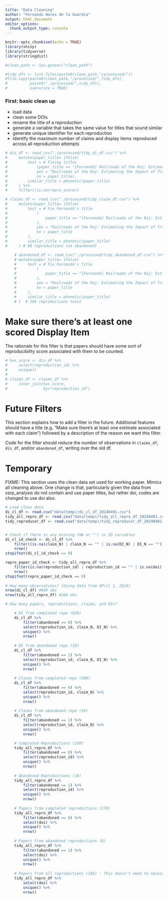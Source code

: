 ```yaml
---
title: "Data Cleaning"
author: "Fernando Hoces de la Guardia"
output: html_document
editor_options: 
  chunk_output_type: console
---
```


```r
knitr::opts_chunk$set(echo = TRUE)
library(shiny)
library(tidyverse)
library(stringdist)

#clean_path <- Sys.getenv("clean_path")
```

```r
#tidy_dfs <- list.files(paste0(clean_path,"/processed/"))
#file.copy(paste0(clean_path,"/processed/",tidy_dfs), 
#          paste0("./processed/",tidy_dfs),
#          overwrite = TRUE)
```

### First: basic clean up  
- load data  
- clean some DOIs  
- rename the title of a reproduction  
- generate a variable that takes the same value for titles that sound similar  
- generate unique identifier for each reproduction  
- Identify the maximum number of claims and display items reproduced across all reproduction attempts

```r
# dis_df <- read_csv("./processed/tidy_di_df.csv") %>%
#     mutate(paper_title= ifelse(
#         test = # Fixing titles
#             (paper_title == "[Fernando] Railroads of the Raj: Estimating the Impact of Transportation Infrastructure"),
#             yes = "Railroads of the Raj: Estimating the Impact of Transportation Infrastructure",
#             no = paper_title),
#         similar_title = phonetic(paper_title)
#     ) %>%
#     filter(!is.na(repro_score))
```

```r
# claims_df <- read_csv("./processed/tidy_claim_df.csv") %>%
#     mutate(paper_title= ifelse(
#         test = # Fix Fernando's title
#             (
#                 paper_title == "[Fernando] Railroads of the Raj: Estimating the Impact of Transportation Infrastructure"
#             ),
#             yes = "Railroads of the Raj: Estimating the Impact of Transportation Infrastructure",
#             no = paper_title
#         ),
#         similar_title = phonetic(paper_title)
#     ) # 98 reproductions (no abandoned)
```

```r
    # abandoned_df <- read_csv("./processed/tidy_abandoned_df.csv") %>%
    # mutate(paper_title= ifelse(
    #     test = # Fix Fernando's title
    #         (
    #             paper_title == "[Fernando] Railroads of the Raj: Estimating the Impact of Transportation Infrastructure"
    #         ),
    #         yes = "Railroads of the Raj: Estimating the Impact of Transportation Infrastructure",
    #         no = paper_title
    #     ),
    #     similar_title = phonetic(paper_title)
    # )  # 104 reproductions total
```

# Make sure there's at least one scored Display Item

The rationale for this filter is that papers should have some sort of reproducibility score associated with them to be counted.

```r
# has_score <- dis_df %>%
#     select(reproduction_id) %>%
#     unique()
# 
# claims_df <- claims_df %>%
#     inner_join(has_score,
#                by="reproduction_id")
```

# Future Filters

This section explains how to add a filter in the future. Additional features should have a title (e.g. "Make sure there's at least one estimate associated with each claim") followed by a description of the reason we want this filter.

Code for the filter should reduce the number of observations in `claims_df`, `dis_df`, and/or `abandoned_df`, writing over the old df.

# Temporary

FIXME: This section uses the clean data set used for working paper. Mimics all cleaning above.
One change is that, particularly given the data from ssrp_analysis do not contain and use paper titles, but rather doi,
codes are changed to use doi also.

```r
# Load clean data
di_cl_df <- read.csv("data(temp)/di_cl_df_20240401.csv")
tidy_all_repro_df <- read.csv("data(temp)/tidy_all_repro_df_20240401.csv")
tidy_reproducer_df <- read.csv("data(temp)/tidy_reproducer_df_20240401.csv")


# Check if there is any missing (NA or "") in ID variables
di_cl_id_check <- di_cl_df %>% 
    filter((is.na(claim_N) | claim_N == "" | is.na(DI_N) | DI_N == "") & abandoned != 1) %>% 
    nrow()
stopifnot(di_cl_id_check == 0)

repro_paper_id_check <- tidy_all_repro_df %>% 
    filter(is.na(reproduction_id) | reproduction_id == "" | is.na(doi) | doi == "") %>% 
    nrow() 
stopifnot(repro_paper_id_check == 0)
    
# How many observations? (Using data from APril 1, 2024)
nrow(di_cl_df) #840 obs
nrow(tidy_all_repro_df) #260 obs

# How many papers, reproductions, claims, and DIs?

    # DI from completed repo (830)
    di_cl_df %>% 
        filter(abandoned == 0) %>%
        select(reproduction_id, claim_N, DI_N) %>%
        unique() %>% 
        nrow()
    
    # DI from abandoned repo (10)
    di_cl_df %>% 
        filter(abandoned == 1) %>%
        select(reproduction_id, claim_N, DI_N) %>%
        unique() %>% 
        nrow()
    
    # Claims from completed repo (500)
    di_cl_df %>% 
        filter(abandoned == 0) %>%
        select(reproduction_id, claim_N) %>%
        unique() %>% 
        nrow()
    
    # Claims from abandoned repo (10)
    di_cl_df %>% 
        filter(abandoned == 1) %>%
        select(reproduction_id, claim_N) %>%
        unique() %>% 
        nrow()    

    # Completed Reproductions (250)
    tidy_all_repro_df %>%
        filter(abandoned == 0) %>%
        select(reproduction_id) %>%
        unique() %>% 
        nrow()    
    
    # Abandoned Reproductions (10)
    tidy_all_repro_df %>%
        filter(abandoned == 1) %>%
        select(reproduction_id) %>%
        unique() %>% 
        nrow()       
    
    # Papers from completed reproductions (178)
    tidy_all_repro_df %>%
        filter(abandoned == 0) %>%
        select(doi) %>%
        unique() %>% 
        nrow()    
    
    # Papers from abandoned reproductions (8)
    tidy_all_repro_df %>%
        filter(abandoned == 1) %>%
        select(doi) %>%
        unique() %>% 
        nrow()     
    
    # Papers from all reproductions (186) - This doesn't need to necessarily be additive of above two.
    tidy_all_repro_df %>%
        select(doi) %>%
        unique() %>% 
        nrow()    
```
